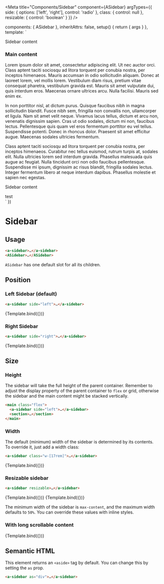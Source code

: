 
<Meta
  title="Components/Sidebar"
  component={ASidebar}
  argTypes={{
    side: {
      options: ['left', 'right'],
      control: 'radio'
    },
    class: { control: null },
    resizable: { control: 'boolean' }
  }}
/>

  components: { ASidebar },
  inheritAttrs: false,
  setup() {
    return { args }
  },
  template: `
  <div class="h-[500px]">
    <main class="h-full w-full flex overflow-auto">
        <a-sidebar v-bind="args" v-if="args.side === 'left'">
          <p class="heading-sm p-2">
            Sidebar content
          </p>
        </a-sidebar>
        <section class="p-4 flex-grow ">
          <h3 class="heading-md">Main content</h3>
          <p>
            Lorem ipsum dolor sit amet, consectetur adipiscing elit. Ut nec auctor orci. Class aptent taciti sociosqu ad litora torquent per conubia nostra, per inceptos himenaeos. Mauris accumsan in odio sollicitudin aliquam. Donec at laoreet lorem, vel mollis lorem. Vestibulum diam risus, pretium vitae consequat pharetra, vestibulum gravida est. Mauris sit amet vulputate dui, quis interdum eros. Maecenas ornare ultrices arcu. Nulla facilisi. Mauris sed enim ex. 
          </p>
          <p>
            In non porttitor nisl, at dictum purus. Quisque faucibus nibh in magna sollicitudin blandit. Fusce nibh sem, fringilla non convallis non, ullamcorper et ligula. Nam sit amet velit neque. Vivamus lacus tellus, dictum et arcu non, venenatis dignissim sapien. Cras ut odio sodales, dictum mi non, faucibus lectus. Pellentesque quis quam vel eros fermentum porttitor eu vel tellus. Suspendisse potenti. Donec in rhoncus dolor. Praesent sit amet efficitur augue. Maecenas sodales ultricies fermentum.
          </p>
          <p>
            Class aptent taciti sociosqu ad litora torquent per conubia nostra, per inceptos himenaeos. Curabitur nec tellus euismod, rutrum turpis at, sodales elit. Nulla ultricies lorem sed interdum gravida. Phasellus malesuada quis augue ac feugiat. Nulla tincidunt orci non odio faucibus pellentesque. Suspendisse mi ipsum, dignissim ac risus blandit, fringilla sodales lectus. Integer fermentum libero at neque interdum dapibus. Phasellus molestie et sapien nec egestas. 
          </p>
        </section> 
        <a-sidebar v-bind="args" v-if="args.side === 'right'">
          <p class=" heading-sm p-2">
            Sidebar content
          </p>
          <div v-if="args.scroll" class="overflow-auto">
            <div class="h-12 ml-2" v-for="n in 30">test</div>
          </div>
        </a-sidebar>
      </main>
    </div>
  `
})

# Sidebar

## Usage

```html
<a-sidebar>…</a-sidebar>
<ASidebar>…</ASidebar>
```

`ASidebar` has one default slot for all its children.

<ArgsTable of={ASidebar} />

## Position

### Left Sidebar (default)

```html
<a-sidebar side="left">…</a-sidebar>
```

<Canvas>
  <Story
    name="left"
    parameters={{ layout: 'fullscreen' }}
    args={{
      side: 'left'
    }}>
    {Template.bind({})}
  </Story>
</Canvas>

### Right Sidebar

```html
<a-sidebar side="right">…</a-sidebar>
```

<Canvas>
  <Story
    name="right"
    parameters={{ layout: 'fullscreen' }}
    args={{
      side: 'right'
    }}>
    {Template.bind({})}
  </Story>
</Canvas>

## Size

### Height

The sidebar will take the full height of the parent container.
Remember to adjust the display property of the parent container to `flex` or grid,
otherwise the sidebar and the main content might be stacked vertically.

```html
<main class="flex">
  <a-sidebar side="left">…</a-sidebar>
  <section>…</section>
</main>
```

### Width

The default (minimum) width of the sidebar is determined by its contents.
To override it, just add a width class:

```html
<a-sidebar class="w-[17rem]">…</a-sidebar>
```

<Canvas>
  <Story
    name="custom width"
    parameters={{ layout: 'fullscreen' }}
    args={{
      side: 'left',
      class: 'w-[17rem]'
    }}>
    {Template.bind({})}
  </Story>
</Canvas>

### Resizable sidebar

```html
<a-sidebar resizable>…</a-sidebar>
```

<Canvas>
  <Story
    name="resizable left"
    parameters={{ layout: 'fullscreen' }}
    args={{
      side: 'left',
      resizable: true
    }}>
    {Template.bind({})}
  </Story>
</Canvas>

<Canvas>
  <Story
    name="resizable right"
    parameters={{ layout: 'fullscreen' }}
    args={{
      side: 'right',
      resizable: true
    }}>
    {Template.bind({})}
  </Story>
</Canvas>

The minimum width of the sidebar is `max-content`, and the maximum width defaults to `50%`.
You can override these values with inline styles.

### With long scrollable content

<Canvas>
  <Story
    name="resizable right scroll"
    parameters={{ layout: 'fullscreen' }}
    args={{
      side: 'right',
      resizable: true,
      scroll: true
    }}>
    {Template.bind({})}
  </Story>
</Canvas>

## Semantic HTML

This element returns an `<aside>` tag by default. You can change this by setting the `as` prop.

```html
<a-sidebar as="div">…</a-sidebar>
```
